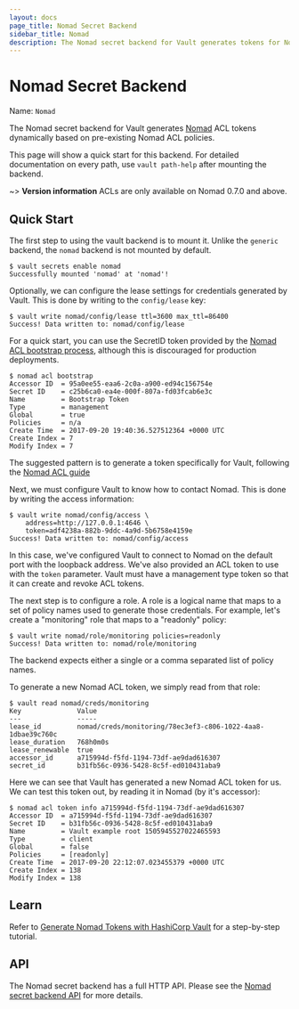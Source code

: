 ```yaml
---
layout: docs
page_title: Nomad Secret Backend
sidebar_title: Nomad
description: The Nomad secret backend for Vault generates tokens for Nomad dynamically.
---
```


# Nomad Secret Backend

Name: `Nomad`

The Nomad secret backend for Vault generates
[Nomad](https://www.nomadproject.io)
ACL tokens dynamically based on pre-existing Nomad ACL policies.

This page will show a quick start for this backend. For detailed documentation
on every path, use `vault path-help` after mounting the backend.

~> **Version information** ACLs are only available on Nomad 0.7.0 and above.

## Quick Start

The first step to using the vault backend is to mount it.
Unlike the `generic` backend, the `nomad` backend is not mounted by default.

```shell-session
$ vault secrets enable nomad
Successfully mounted 'nomad' at 'nomad'!
```

Optionally, we can configure the lease settings for credentials generated
by Vault. This is done by writing to the `config/lease` key:

```shell-session
$ vault write nomad/config/lease ttl=3600 max_ttl=86400
Success! Data written to: nomad/config/lease
```

For a quick start, you can use the SecretID token provided by the [Nomad ACL bootstrap
process](https://www.nomadproject.io/guides/acl.html#generate-the-initial-token), although this
is discouraged for production deployments.

```shell-session
$ nomad acl bootstrap
Accessor ID  = 95a0ee55-eaa6-2c0a-a900-ed94c156754e
Secret ID    = c25b6ca0-ea4e-000f-807a-fd03fcab6e3c
Name         = Bootstrap Token
Type         = management
Global       = true
Policies     = n/a
Create Time  = 2017-09-20 19:40:36.527512364 +0000 UTC
Create Index = 7
Modify Index = 7
```

The suggested pattern is to generate a token specifically for Vault, following the
[Nomad ACL guide](https://www.nomadproject.io/guides/acl.html)

Next, we must configure Vault to know how to contact Nomad.
This is done by writing the access information:

```shell-session
$ vault write nomad/config/access \
    address=http://127.0.0.1:4646 \
    token=adf4238a-882b-9ddc-4a9d-5b6758e4159e
Success! Data written to: nomad/config/access
```

In this case, we've configured Vault to connect to Nomad
on the default port with the loopback address. We've also provided
an ACL token to use with the `token` parameter. Vault must have a management
type token so that it can create and revoke ACL tokens.

The next step is to configure a role. A role is a logical name that maps
to a set of policy names used to generate those credentials. For example, let's create
a "monitoring" role that maps to a "readonly" policy:

```shell-session
$ vault write nomad/role/monitoring policies=readonly
Success! Data written to: nomad/role/monitoring
```

The backend expects either a single or a comma separated list of policy names.

To generate a new Nomad ACL token, we simply read from that role:

```shell-session
$ vault read nomad/creds/monitoring
Key              Value
---              -----
lease_id         nomad/creds/monitoring/78ec3ef3-c806-1022-4aa8-1dbae39c760c
lease_duration   768h0m0s
lease_renewable  true
accessor_id      a715994d-f5fd-1194-73df-ae9dad616307
secret_id        b31fb56c-0936-5428-8c5f-ed010431aba9
```

Here we can see that Vault has generated a new Nomad ACL token for us.
We can test this token out, by reading it in Nomad (by it's accessor):

```shell-session
$ nomad acl token info a715994d-f5fd-1194-73df-ae9dad616307
Accessor ID  = a715994d-f5fd-1194-73df-ae9dad616307
Secret ID    = b31fb56c-0936-5428-8c5f-ed010431aba9
Name         = Vault example root 1505945527022465593
Type         = client
Global       = false
Policies     = [readonly]
Create Time  = 2017-09-20 22:12:07.023455379 +0000 UTC
Create Index = 138
Modify Index = 138
```

## Learn

Refer to [Generate Nomad Tokens with HashiCorp
Vault](https://learn.hashicorp.com/tutorials/nomad/vault-nomad-secrets) for a
step-by-step tutorial.

## API

The Nomad secret backend has a full HTTP API. Please see the
[Nomad secret backend API](/api/secret/nomad) for more
details.
